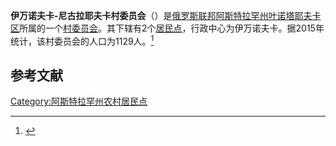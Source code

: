 {{Infobox Settlement
| official_name = 伊万诺夫卡-尼古拉耶夫卡村委员会
| native_name = Иваново-Николаевский сельсовет
| settlement_type = [[村委员会|村委员会]]
| subdivision_type = [[国家|国家]]
| subdivision_type1 = [[俄罗斯行政区划|州]]
| subdivision_type2 = [[区_(苏联)|区]]
| subdivision_name = {{RUS}}
| subdivision_name1 = [[阿斯特拉罕州|阿斯特拉罕州]]
| subdivision_name2 = [[叶诺塔耶夫卡区|叶诺塔耶夫卡区]]
| seat_type = 行政中心
| seat = 伊万诺夫卡
| population_as_of=2015
| population_footnotes = <ref name=stat />
| population_total = 1129
| coordinates_display = inline,title
| latd =  | latm =  | lats =  | latNS = N
| longd =  | longm =  | longs =  | longEW = E
| timezone = [[萨马拉时间|MSK+1]]
| utc_offset = +4
| blank_name = [[俄罗斯市政土地区划代码|OKTMO编码]]
| blank_info = 
}}
'''伊万诺夫卡-尼古拉耶夫卡村委员会'''（{{lang-ru|Иваново-Николаевский сельсовет}}）是[[俄罗斯联邦|俄罗斯联邦]][[阿斯特拉罕州|阿斯特拉罕州]][[叶诺塔耶夫卡区|叶诺塔耶夫卡区]]所属的一个[[村委员会|村委员会]]。其下辖有2个[[居民点|居民点]]，行政中心为伊万诺夫卡。据2015年统计，该村委员会的人口为1129人。<ref name=stat>{{cite web |url=http://www.gks.ru/free_doc/doc_2015/bul_dr/mun_obr2015.rar |title=Численность населения Российской Федерации по муниципальным образованиям на 1 января 2015 года |accessdate=2015-08-06 |archiveurl=https://www.webcitation.org/6aaNzOlFO?url=http://www.gks.ru/free_doc/doc_2015/bul_dr/mun_obr2015.rar |archivedate=2015-08-06 |language=ru |deadurl=yes }}</ref>

== 参考文献 ==
{{reflist}}

{{Russia-stub}}

[[Category:阿斯特拉罕州农村居民点|Category:阿斯特拉罕州农村居民点]]